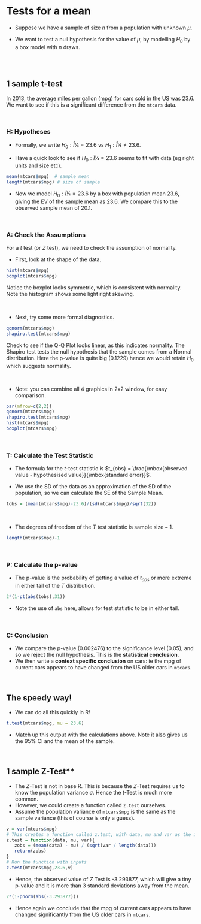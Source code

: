 # Tests for a mean {#testformean}

- Suppose we have a sample of size $n$ from a population with unknown $\mu$.

- We want to test a null hypothesis for the value of $\mu$, by modelling $H_{0}$ by a box model with $n$ draws.

<br><br>

## 1 sample t-test

In [2013](https://www.washingtonpost.com/news/wonk/wp/2013/12/13/cars-in-the-u-s-are-more-fuel-efficient-than-ever-heres-how-it-happened/?utm_term=.fa2ecb3afa4d), the average miles per gallon (mpg) for cars sold in the US was 23.6. We want to see if this is a significant difference from the `mtcars` data.

<br> 

### H: Hypotheses

- Formally, we write $H_0: Î¼=23.6$ vs $H_1: Î¼ \neq 23.6$.

- Have a quick look to see if $H_0: Î¼=23.6$ seems to fit with data (eg right units and size etc).

```r
mean(mtcars$mpg)  # sample mean
length(mtcars$mpg) # size of sample 
```

- Now we model $H_0: Î¼=23.6$ by a box with population mean 23.6, giving the EV of the sample mean as 23.6. We compare this to the observed sample mean of 20.1.

<br>

### A: Check the Assumptions

For a $t$ test (or $Z$ test), we need to check the assumption of normality. 

- First, look at the shape of the data. 

```r
hist(mtcars$mpg)
boxplot(mtcars$mpg)
```

Notice the boxplot looks symmetric, which is consistent with normality. Note the histogram shows some light right skewing.

<br>

- Next, try some more formal diagnostics.

```r
qqnorm(mtcars$mpg)
shapiro.test(mtcars$mpg)
```

Check to see if the Q-Q Plot looks linear, as this indicates normality. The Shapiro test tests the null hypothesis that  the sample comes from a Normal distribution. Here the p-value is quite big (0.1229) hence we would retain $H_0$ which suggests normality.

<br>

- Note: you can combine all 4 graphics in 2x2 window, for easy comparison.
```r
par(mfrow=c(2,2))
qqnorm(mtcars$mpg)
shapiro.test(mtcars$mpg)
hist(mtcars$mpg)
boxplot(mtcars$mpg)
```

<br>

### T: Calculate the Test Statistic

- The formula for the $t$-test statistic is $t_{obs} = \frac{\mbox{observed value - hypothesised value}}{\mbox{standard error}}$. 

- We use the SD of the data as an approximation of the SD of the population, so we can calculate the SE of the Sample Mean.

```r
tobs = (mean(mtcars$mpg)-23.6)/(sd(mtcars$mpg)/sqrt(32))
```

<br>

- The degrees of freedom of the $T$ test statistic is $\mbox{sample size} - 1$.

```r
length(mtcars$mpg)-1
```

<br>

### P: Calculate the p-value

- The p-value is the probability of getting a value of $t_{obs}$ or more extreme in either tail of the $T$ distribution.

```r
2*(1-pt(abs(tobs),31))
```

- Note the use of `abs` here, allows for test statistic to be in either tail.

<br>

### C: Conclusion

- We compare the p-value (0.002476) to the significance level (0.05), and so we reject the null hypothesis. This is the **statistical conclusion**.
- We then write a **context specific conclusion** on cars: ie the mpg of current cars appears to have changed from the US older cars in `mtcars`.

<br>

## The speedy way!

- We can do all this quickly in R!
```r
t.test(mtcars$mpg, mu = 23.6)
```

- Match up this output with the calculations above. Note it also gives us the 95% CI and the mean of the sample. 

<br>

## 1 sample Z-Test**

- The $Z$-Test is not in base R. This is because the $Z$-Test requires us to know the population variance $\sigma$. Hence the  $t$-Test is much more common. 
- However, we could create a function called `z.test` ourselves.
- Assume the population variance of `mtcars$mpg` is the same as the sample variance (this of course is only a guess).

```r
v = var(mtcars$mpg)
# This creates a function called z.test, with data, mu and var as the inputs, and zobs as the output.
z.test = function(data, mu, var){
   zobs = (mean(data) - mu) / (sqrt(var / length(data)))
   return(zobs)
}
# Run the function with inputs
z.test(mtcars$mpg,23.6,v)
```

- Hence, the observed value of $Z$ Test is -3.293877, which will give a tiny p-value and it is more than 3 standard deviations away from the mean.

```r
2*(1-pnorm(abs(-3.293877)))
```

- Hence again we conclude that the mpg of current cars appears to have changed significantly from the US older cars in `mtcars`.

<br><br>
